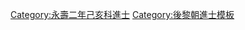{{Navbox
|name = 永壽二年己亥科庭試進士榜
|title = [[後黎朝進士列表|永壽二年（1659年）己亥科庭試進士榜]]
|titlestyle = background-color:#FFD700;
|image =
|style = width:100%;text-align:center; 
|groupstyle = text-align:center; background-color:#FFD700;
|liststyle = text-align:center;
|state = {{{state<includeonly>|collapsed</includeonly>}}}

|group1 = 第一甲<br>勅賜進士及第<br>共3名
|list1 = [[狀元]]：'''[[阮國楨]]''' - [[榜眼]]：'''[[阮文璧]]''' - [[探花]]：'''[[阮文實]]'''

|group2 = 第二甲<br>勅賜進士出身<br>共2名
|list2 = [[枚仲和]] - [[杜善政]]

|group3 = 第三甲<br>勅賜同進士出身<br>共15名
|list3 = [[范惟質]] - [[阮榮盛]] - [[阮嵩|阮　嵩]] - [[黎軾|黎　軾]] - [[杜文綸]]<br>[[武求誨]] - [[武弼諧]] - [[武公道]] - [[阮茂異]] - [[裴文貞]]<br>[[黎公朝]] - [[黎文禧]] - [[黎志道]] - [[寧達|寧　達]] - [[吳策試]]

|belowstyle = text-align: center; background-color:#FFD700;
|below='''前一科：[[Template:盛德四年丙申科庭試進士榜|盛德四年丙申科]]　'''·'''　後一科：[[Template:永壽四年辛丑科庭試進士榜|永壽四年辛丑科]]'''<br>'''　同科進士：[[Template:永壽二年東閣科中格榜|永壽二年東閣科]]'''
}}
[[Category:永壽二年己亥科進士]]
<noinclude>[[Category:永壽二年己亥科進士| ]]
[[Category:後黎朝進士模板]]</noinclude>